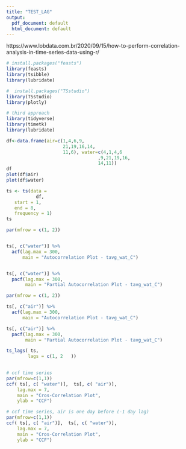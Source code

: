```yaml
---
title: "TEST_LAG"
output:
  pdf_document: default
  html_document: default
---
```


https://www.lobdata.com.br/2020/09/15/how-to-perform-correlation-analysis-in-time-series-data-using-r/

```r
# install.packages("feasts")
library(feasts)
library(tsibble)
library(lubridate)

#  install.packages("TSstudio")
library(TSstudio)
library(plotly)

# third approach
library(tidyverse)
library(timetk)
library(lubridate)
```

```r
df<-data.frame(air=c(1,4,6,9,
                     21,19,16,14,
                     11,6), water=c(4,1,4,6
                                  ,9,21,19,16,
                                  14,11))
df
plot(df$air)
plot(df$water)
```

```r
ts <- ts(data = 
           df,
   start = 1,
   end = 8,
   frequency = 1)
ts
```

```r
par(mfrow = c(1, 2))


ts[, c("water")] %>% 
  acf(lag.max = 300, 
      main = "Autocorrelation Plot - tavg_wat_C")


ts[, c("water")] %>%
  pacf(lag.max = 300,
       main = "Partial Autocorrelation Plot - tavg_wat_C")
```

```r
par(mfrow = c(1, 2))

ts[, c("air")] %>% 
  acf(lag.max = 300, 
      main = "Autocorrelation Plot - tavg_wat_C")

ts[, c("air")] %>%
  pacf(lag.max = 300,
       main = "Partial Autocorrelation Plot - tavg_wat_C")
```


```r
ts_lags( ts,
        lags = c(1, 2   ))
        
```

```r
# ccf time series
par(mfrow=c(1,1))
ccf( ts[, c( "water")],  ts[, c( "air")], 
    lag.max = 7,
    main = "Cros-Correlation Plot",
    ylab = "CCF")

# ccf time series, air is one day before (-1 day lag)
par(mfrow=c(1,1))
ccf( ts[, c( "air")],  ts[, c( "water")], 
    lag.max = 7,
    main = "Cros-Correlation Plot",
    ylab = "CCF")
```


